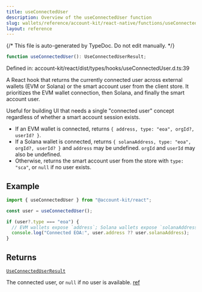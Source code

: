 ```yaml
---
title: useConnectedUser
description: Overview of the useConnectedUser function
slug: wallets/reference/account-kit/react-native/functions/useConnectedUser
layout: reference
---
```


{/* This file is auto-generated by TypeDoc. Do not edit manually. */}

```ts
function useConnectedUser(): UseConnectedUserResult;
```

Defined in: account-kit/react/dist/types/hooks/useConnectedUser.d.ts:39

A React hook that returns the currently connected user across external wallets (EVM or Solana)
or the smart account user from the client store. It prioritizes the EVM wallet connection, then
Solana, and finally the smart account user.

Useful for building UI that needs a single "connected user" concept regardless of whether a
smart account session exists.

- If an EVM wallet is connected, returns `{ address, type: "eoa", orgId?, userId? }`.
- If a Solana wallet is connected, returns `{ solanaAddress, type: "eoa", orgId?, userId? }` and
  `address` may be undefined. `orgId` and `userId` may also be undefined.
- Otherwise, returns the smart account user from the store with `type: "sca"`, or `null` if no
  user exists.

## Example

```ts twoslash
import { useConnectedUser } from "@account-kit/react";

const user = useConnectedUser();

if (user?.type === "eoa") {
  // EVM wallets expose `address`; Solana wallets expose `solanaAddress`.
  console.log("Connected EOA:", user.address ?? user.solanaAddress);
}
```

## Returns

[`UseConnectedUserResult`](../type-aliases/UseConnectedUserResult.mdx)

The connected user, or `null` if no user is available. [ref](https://github.com/alchemyplatform/aa-sdk/blob/main/account-kit/react/src/hooks/useConnectedUser.ts)
